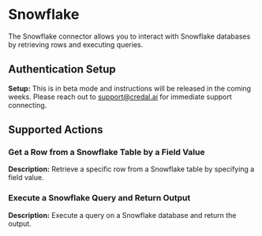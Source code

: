 # Snowflake
The Snowflake connector allows you to interact with Snowflake databases by retrieving rows and executing queries.

## Authentication Setup
**Setup:** This is in beta mode and instructions will be released in the coming weeks. Please reach out to support@credal.ai for immediate support connecting.

## Supported Actions

### Get a Row from a Snowflake Table by a Field Value
**Description:** Retrieve a specific row from a Snowflake table by specifying a field value.

### Execute a Snowflake Query and Return Output
**Description:** Execute a query on a Snowflake database and return the output.
